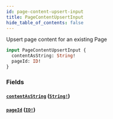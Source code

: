 ```yaml
---
id: page-content-upsert-input
title: PageContentUpsertInput
hide_table_of_contents: false
---
```



Upsert page content for an existing Page

```graphql
input PageContentUpsertInput {
  contentAsString: String!
  pageId: ID!
}
```


### Fields

#### [`contentAsString`](#) ([`String!`](/developers/demandhq-apis/demand-api/graphql/reference/scalars/string))




#### [`pageId`](#) ([`ID!`](/developers/demandhq-apis/demand-api/graphql/reference/scalars/id))






